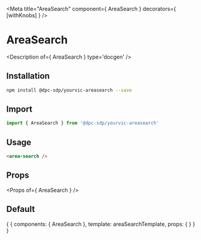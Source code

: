 
<Meta title="AreaSearch" component={ AreaSearch } decorators={ [withKnobs] } />

# AreaSearch

<Description of={ AreaSearch } type='docgen' />

## Installation

```bash
npm install @dpc-sdp/yourvic-areasearch --save
```

## Import

```javascript
import { AreaSearch } from '@dpc-sdp/yourvic-areasearch'
```

## Usage

```html
<area-search />
```

## Props

<Props of={ AreaSearch } />

## Default

<Preview>
  <Story name="Default">
    {
      {
        components: { AreaSearch },
        template: areaSearchTemplate,
        props: {
        }
      }
    }
  </Story>
</Preview>

